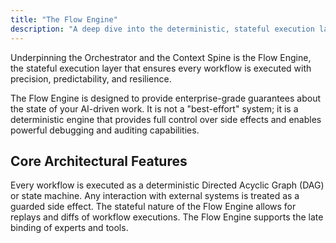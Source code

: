 ```yaml
---
title: "The Flow Engine"
description: "A deep dive into the deterministic, stateful execution layer that provides enterprise-grade guarantees."
---
```


Underpinning the Orchestrator and the Context Spine is the Flow Engine, the stateful execution layer that ensures every workflow is executed with precision, predictability, and resilience.

The Flow Engine is designed to provide enterprise-grade guarantees about the state of your AI-driven work. It is not a "best-effort" system; it is a deterministic engine that provides full control over side effects and enables powerful debugging and auditing capabilities.

## Core Architectural Features

<CardGroup cols={2}>
  <Card title="Deterministic DAGs" icon="diagram-project">
    Every workflow is executed as a deterministic Directed Acyclic Graph (DAG) or state machine.
  </Card>
  <Card title="Guarded Side Effects" icon="shield-halved">
    Any interaction with external systems is treated as a guarded side effect.
  </Card>
  <Card title="Time-Travel Debugging" icon="clock-rotate-left">
    The stateful nature of the Flow Engine allows for replays and diffs of workflow executions.
  </Card>
  <Card title="Late Binding" icon="puzzle-piece">
    The Flow Engine supports the late binding of experts and tools.
  </Card>
</CardGroup>